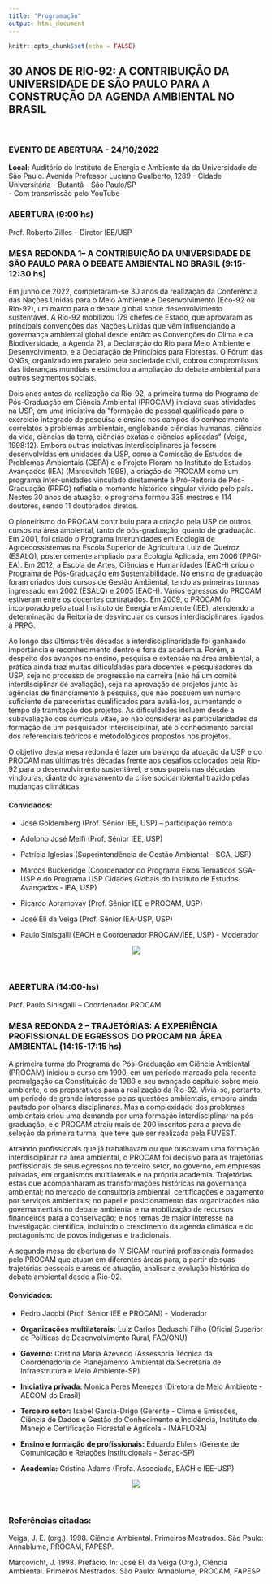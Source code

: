 ```yaml
---
title: "Programação"
output: html_document
---
```


```r
knitr::opts_chunk$set(echo = FALSE)
```

<link rel="stylesheet" href="https://cdn.jsdelivr.net/gh/jpswalsh/academicons@1/css/academicons.min.css">

## **30 ANOS DE RIO-92: A CONTRIBUIÇÃO DA UNIVERSIDADE DE SÃO PAULO PARA A CONSTRUÇÃO DA AGENDA AMBIENTAL NO BRASIL**

\

### **EVENTO DE ABERTURA - 24/10/2022**

**Local:** Auditório do Instituto de Energia e Ambiente da da Universidade de São Paulo. Avenida Professor Luciano Gualberto, 1289 - Cidade Universitária - Butantã - São Paulo/SP\
- Com transmissão pelo YouTube

### **ABERTURA (9:00 hs)**

Prof. Roberto Zilles -- Diretor IEE/USP

### **MESA REDONDA 1-- A CONTRIBUIÇÃO DA UNIVERSIDADE DE SÃO PAULO PARA O DEBATE AMBIENTAL NO BRASIL (9:15-12:30 hs)**

Em junho de 2022, completaram-se 30 anos da realização da Conferência das Nações Unidas para o Meio Ambiente e Desenvolvimento (Eco-92 ou Rio-92), um marco para o debate global sobre desenvolvimento sustentável. A Rio-92 mobilizou 179 chefes de Estado, que aprovaram as principais convenções das Nações Unidas que vêm influenciando a governança ambiental global desde então: as Convenções do Clima e da Biodiversidade, a Agenda 21, a Declaração do Rio para Meio Ambiente e Desenvolvimento, e a Declaração de Princípios para Florestas. O Fórum das ONGs, organizado em paralelo pela sociedade civil, cobrou compromissos das lideranças mundiais e estimulou a ampliação do debate ambiental para outros segmentos sociais.

Dois anos antes da realização da Rio-92, a primeira turma do Programa de Pós-Graduação em Ciência Ambiental (PROCAM) iniciava suas atividades na USP, em uma iniciativa da \"formação de pessoal qualificado para o exercício integrado de pesquisa e ensino nos campos do conhecimento correlatos a problemas ambientais, englobando ciências humanas, ciências da vida, ciências da terra, ciências exatas e ciências aplicadas\" (Veiga, 1998:12). Embora outras inciativas interdisciplinares já fossem desenvolvidas em unidades da USP, como a Comissão de Estudos de Problemas Ambientais (CEPA) e o Projeto Floram no Instituto de Estudos Avançados (IEA) (Marcovitch 1998), a criação do PROCAM como um programa inter-unidades vinculado diretamente à Pró-Reitoria de Pós-Graduação (PRPG) refletia o momento histórico singular vivido pelo país. Nestes 30 anos de atuação, o programa formou 335 mestres e 114 doutores, sendo 11 doutorados diretos.

O pioneirismo do PROCAM contribuiu para a criação pela USP de outros cursos na área ambiental, tanto de pós-graduação, quanto de graduação. Em 2001, foi criado o Programa Interunidades em Ecologia de Agroecossistemas na Escola Superior de Agricultura Luiz de Queiroz (ESALQ), posteriormente ampliado para Ecologia Aplicada, em 2006 (PPGI-EA). Em 2012, a Escola de Artes, Ciências e Humanidades (EACH) criou o Programa de Pós-Graduação em Sustentabilidade. No ensino de graduação foram criados dois cursos de Gestão Ambiental, tendo as primeiras turmas ingressado em 2002 (ESALQ) e 2005 (EACH). Vários egressos do PROCAM estiveram entre os docentes contratados. Em 2009, o PROCAM foi incorporado pelo atual Instituto de Energia e Ambiente (IEE), atendendo a determinação da Reitoria de desvincular os cursos interdisciplinares ligados à PRPG.

Ao longo das últimas três décadas a interdisciplinaridade foi ganhando importância e reconhecimento dentro e fora da academia. Porém, a despeito dos avanços no ensino, pesquisa e extensão na área ambiental, a prática ainda traz muitas dificuldades para docentes e pesquisadores da USP, seja no processo de progressão na carreira (não há um comitê interdisciplinar de avaliação), seja na aprovação de projetos junto às agências de financiamento à pesquisa, que não possuem um número suficiente de pareceristas qualificados para avaliá-los, aumentando o tempo de tramitação dos projetos. As dificuldades incluem desde a subavaliação dos curricula vitae, ao não considerar as particularidades da formação de um pesquisador interdisciplinar, até o conhecimento parcial dos referenciais teóricos e metodológicos propostos nos projetos.

O objetivo desta mesa redonda é fazer um balanço da atuação da USP e do PROCAM nas últimas três décadas frente aos desafios colocados pela Rio-92 para o desenvolvimento sustentável, e seus papéis nas décadas vindouras, diante do agravamento da crise socioambiental trazido pelas mudanças climáticas.

#### Convidados:


-   José Goldemberg (Prof. Sênior IEE, USP) -- participação remota

-   Adolpho José Melfi (Prof. Sênior IEE, USP)

-   Patrícia Iglesias (Superintendência de Gestão Ambiental - SGA, USP)

-   Marcos Buckeridge (Coordenador do Programa Eixos Temáticos SGA-USP e do Programa USP Cidades Globais do Instituto de Estudos Avançados - IEA, USP)

-   Ricardo Abramovay (Prof. Sênior IEE e PROCAM, USP)

-   José Eli da Veiga (Prof. Sênior IEA-USP, USP)

-   Paulo Sinisgalli (EACH e Coordenador PROCAM/IEE, USP) - Moderador

<center>
![](https://sicam.com.br/img/mesa-redonda-1.png)
</center> <br>


### **ABERTURA (14:00-hs)**

Prof. Paulo Sinisgalli -- Coordenador PROCAM

### **MESA REDONDA 2 -- TRAJETÓRIAS: A EXPERIÊNCIA PROFISSIONAL DE EGRESSOS DO PROCAM NA ÁREA AMBIENTAL (14:15-17:15 hs)**

A primeira turma do Programa de Pós-Graduação em Ciência Ambiental (PROCAM) iniciou o curso em 1990, em um período marcado pela recente promulgação da Constituição de 1988 e seu avançado capítulo sobre meio ambiente, e os preparativos para a realização da Rio-92. Vivia-se, portanto, um período de grande interesse pelas questões ambientais, embora ainda pautado por olhares disciplinares. Mas a complexidade dos problemas ambientais criou uma demanda por uma formação interdisciplinar na pós-graduação, e o PROCAM atraiu mais de 200 inscritos para a prova de seleção da primeira turma, que teve que ser realizada pela FUVEST.

Atraindo profissionais que já trabalhavam ou que buscavam uma formação interdisciplinar na área ambiental, o PROCAM foi decisivo para as trajetórias profissionais de seus egressos no terceiro setor, no governo, em empresas privadas, em organismos multilaterais e na própria academia. Trajetórias estas que acompanharam as transformações históricas na governança ambiental; no mercado de consultoria ambiental, certificações e pagamento por serviços ambientais; no papel e posicionamento das organizações não governamentais no debate ambiental e na mobilização de recursos financeiros para a conservação; e nos temas de maior interesse na investigação científica, incluindo o crescimento da agenda climática e do protagonismo de povos indígenas e tradicionais.

A segunda mesa de abertura do IV SICAM reunirá profissionais formados pelo PROCAM que atuam em diferentes áreas para, a partir de suas trajetórias pessoais e áreas de atuação, analisar a evolução histórica do debate ambiental desde a Rio-92.

#### Convidados:



-   Pedro Jacobi (Prof. Sênior IEE e PROCAM) - Moderador

-  **Organizações multilaterais:** Luiz Carlos Beduschi Filho (Oficial Superior de Políticas de Desenvolvimento Rural, FAO/ONU)

-   **Governo:** Cristina Maria Azevedo (Assessoria Técnica da Coordenadoria de Planejamento Ambiental da Secretaria de Infraestrutura e Meio Ambiente-SP)

-   **Iniciativa privada:** Monica Peres Menezes (Diretora de Meio Ambiente - AECOM do Brasil)

-   **Terceiro setor:** Isabel Garcia-Drigo (Gerente - Clima e Emissões, Ciência de Dados e Gestão do Conhecimento e Incidência, Instituto de Manejo e Certificação Florestal e Agrícola - IMAFLORA)

-   **Ensino e formação de profissionais:** Eduardo Ehlers (Gerente de Comunicação e Relações Institucionais - Senac-SP)

-   **Academia:** Cristina Adams (Profa. Associada, EACH e IEE-USP)

<center>
![](https://sicam.com.br/img/mesa-redonda-2.png)
</center> <br>


### **Referências citadas:**

Veiga, J. E. (org.). 1998. Ciência Ambiental. Primeiros Mestrados. São Paulo: Annablume, PROCAM, FAPESP.

Marcovicht, J. 1998. Prefácio. In: José Eli da Veiga (Org.), Ciência Ambiental. Primeiros Mestrados. São Paulo: Annablume, PROCAM, FAPESP

